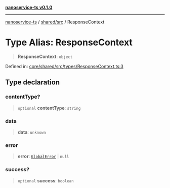 [**nanoservice-ts v0.1.0**](/docs/ref/README)

***

[nanoservice-ts](/docs/ref/README) / [shared/src](/docs/ref/shared/src/README) / ResponseContext

# Type Alias: ResponseContext

> **ResponseContext**: `object`

Defined in: [core/shared/src/types/ResponseContext.ts:3](https://github.com/deskree-inc/nanoservice-ts/blob/3ff7c6796e400e5bcd826090854040c1559068d4/core/shared/src/types/ResponseContext.ts#L3)

## Type declaration

### contentType?

> `optional` **contentType**: `string`

### data

> **data**: `unknown`

### error

> **error**: [`GlobalError`](/docs/ref/shared/src/classes/GlobalError) \| `null`

### success?

> `optional` **success**: `boolean`
